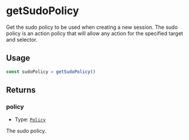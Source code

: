 # getSudoPolicy

Get the sudo policy to be used when creating a new session. The sudo policy is an action policy that will allow any action for the specified target and selector.

## Usage

```typescript copy
const sudoPolicy = getSudoPolicy()
```

## Returns

### policy

- Type: [`Policy`](/module-sdk/glossary/types.mdx#policy-1)

The sudo policy.
